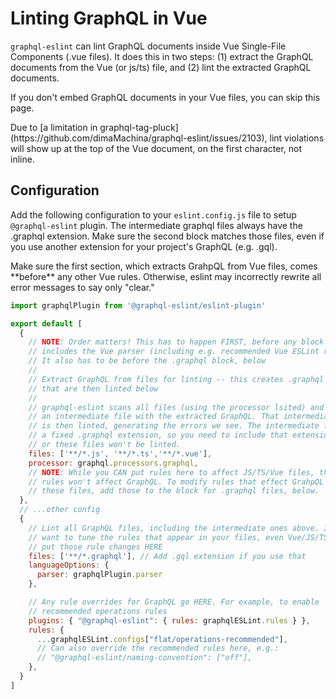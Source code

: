 # Linting GraphQL in Vue

`graphql-eslint` can lint GraphQL documents inside Vue Single-File Components (.vue files). It does this in two steps: (1) extract the GraphQL documents from the Vue (or js/ts) file, and (2) lint the extracted GraphQL documents.

If you don't embed GraphQL documents in your Vue files, you can skip this page.

<Callout type="warning">
  Due to [a limitation in graphql-tag-pluck](https://github.com/dimaMachina/graphql-eslint/issues/2103), lint violations will show up at the top of the Vue document, on the first character, not inline. 
</Callout>

## Configuration

Add the following configuration to your `eslint.config.js` file to setup `@graphql-eslint` plugin. The intermediate graphql files always have the .graphql extension. Make sure the second block matches those files, even if you use another extension for your project's GraphQL (e.g. .gql).

<Callout type="warning">
  Make sure the first section, which extracts GrahpQL from Vue files, comes **before** any other Vue rules. Otherwise, eslint may incorrectly rewrite all error messages to say only "clear."
</Callout>

```js filename="eslint.config.js"
import graphqlPlugin from '@graphql-eslint/eslint-plugin'

export default [
  {
    // NOTE: Order matters! This has to happen FIRST, before any block that
    // includes the Vue parser (including e.g. recommended Vue ESLint rules).
    // It also has to be before the .graphql block, below
    //
    // Extract GraphQL from files for linting -- this creates .graphql files
    // that are then linted below
    //
    // graphql-eslint scans all files (using the processor lsited) and outputs
    // an intermediate file with the extracted GraphQL. That intermediate file
    // is then linted, generating the errors we see. The intermediate file has
    // a fixed .graphql extension, so you need to include that extension below
    // or these files won't be linted.
    files: ['**/*.js', '**/*.ts','**/*.vue'],
    processor: graphql.processors.graphql,
    // NOTE: While you CAN put rules here to affect JS/TS/Vue files, those
    // rules won't affect GraphQL. To modify rules that effect GrahpQL inside
    // these files, add those to the block for .graphql files, below.
  },
  // ...other config
  {
    // Lint all GraphQL files, including the intermediate ones above. If you
    // want to tune the rules that appear in your files, even Vue/JS/TS files,
    // put those rule changes HERE
    files: ['**/*.graphql'], // Add .gql extension if you use that
    languageOptions: {
      parser: graphqlPlugin.parser
    },

    // Any rule overrides for GraphQL go HERE. For example, to enable
    // recommended operations rules
    plugins: { "@graphql-eslint": { rules: graphqlESLint.rules } },
    rules: {
      ...graphqlESLint.configs["flat/operations-recommended"],
      // Can also override the recommended rules here, e.g.:
      // "@graphql-eslint/naming-convention": ["off"],
    },
  }
]
